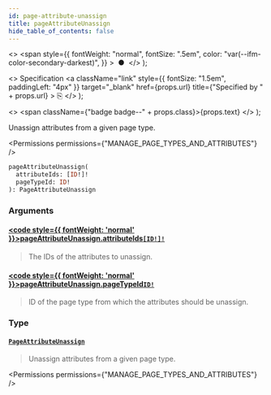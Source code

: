 ```yaml
---
id: page-attribute-unassign
title: pageAttributeUnassign
hide_table_of_contents: false
---
```


  <>
    <span
      style={{
        fontWeight: "normal",
        fontSize: ".5em",
        color: "var(--ifm-color-secondary-darkest)",
      }}
    >
      &nbsp;●&nbsp;
    </span>
  </>
);

  <>
    Specification
    <a
      className="link"
      style={{ fontSize: "1.5em", paddingLeft: "4px" }}
      target="\_blank"
      href={props.url}
      title={"Specified by " + props.url}
    >
      ⎘
    </a>
  </>
);

  <>
    <span className={"badge badge--" + props.class}>{props.text}</span>
  </>
);

Unassign attributes from a given page type.

<Permissions permissions={"MANAGE_PAGE_TYPES_AND_ATTRIBUTES"} />

```graphql
pageAttributeUnassign(
  attributeIds: [ID!]!
  pageTypeId: ID!
): PageAttributeUnassign
```

### Arguments

#### [<code style={{ fontWeight: 'normal' }}>pageAttributeUnassign.<b>attributeIds</b></code>](#)<Bullet />[`[ID!]!`](../../../api-reference/miscellaneous/scalars/id) <Badge class="secondary" text="non-null"/> <Badge class="secondary" text="scalar"/> <Badge class="secondary" text="miscellaneous"/>

> The IDs of the attributes to unassign.

#### [<code style={{ fontWeight: 'normal' }}>pageAttributeUnassign.<b>pageTypeId</b></code>](#)<Bullet />[`ID!`](../../../api-reference/miscellaneous/scalars/id) <Badge class="secondary" text="non-null"/> <Badge class="secondary" text="scalar"/> <Badge class="secondary" text="miscellaneous"/>

> ID of the page type from which the attributes should be unassign.

### Type

#### [`PageAttributeUnassign`](../../../api-reference/pages/objects/page-attribute-unassign) <Badge class="secondary" text="object"/> <Badge class="secondary" text="pages"/>

> Unassign attributes from a given page type.

<Permissions permissions={"MANAGE_PAGE_TYPES_AND_ATTRIBUTES"} />

>

